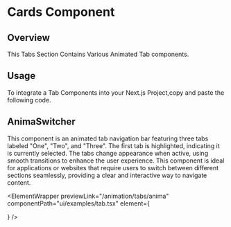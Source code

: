 
# Cards Component

## Overview

This Tabs Section Contains Various Animated Tab components.

## Usage

To integrate a Tab Components into your Next.js Project,copy and paste the following code.

## AnimaSwitcher

This component is an animated tab navigation bar featuring three tabs labeled "One", "Two", and "Three". The first tab is highlighted, indicating it is currently selected. The tabs change appearance when active, using smooth transitions to enhance the user experience. This component is ideal for applications or websites that require users to switch between different sections seamlessly, providing a clear and interactive way to navigate content.

<ElementWrapper
  previewLink="/animation/tabs/anima"
  componentPath="ui/examples/tab.tsx"
  element={
    <div className="flex items-center justify-center py-10 md:py-32 ">
      <AnimaSwitcher />
    </div>
  }
/>
